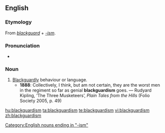 ==English==

===Etymology===
From ''[[blackguard]]'' + ''[[-ism]]''.

===Pronunciation===
* {{IPA|/ˈblæɡədɪzəm/}}

===Noun===
{{en-noun}}

# [[blackguardly|Blackguardly]] behaviour or language.
#* '''1888''': Collectively, I think, but am not certain, they are the worst men in the regiment so far as genial '''blackguardism''' goes.  —  Rudyard Kipling, ‘The Three Musketeers’, ''Plain Tales from the Hills'' (Folio Society 2005, p. 49)

[[Category:English nouns ending in "-ism"]]

[[hu:blackguardism]]
[[ta:blackguardism]]
[[te:blackguardism]]
[[vi:blackguardism]]
[[zh:blackguardism]]